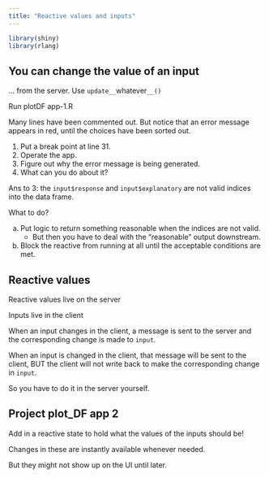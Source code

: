 ```yaml
---
title: "Reactive values and inputs"
---
```


```r
library(shiny)
library(rlang)
```

## You can change the value of an input

... from the server. Use `update__`whatever`__()`

Run plotDF app-1.R

Many lines have been commented out. But notice that an error message appears in red, until the choices have been sorted out.

1. Put a break point at line 31. 
2. Operate the app.
3. Figure out why the error message is being generated.
4. What can you do about it?


Ans to 3: the `input$response` and `input$explanatory` are not valid indices into the data frame.

What to do?

a. Put logic to return something reasonable when  the indices are not valid.
    - But then you  have to deal with the "reasonable" output downstream.
b. Block the reactive from running at all until the acceptable conditions are met.




## Reactive values

Reactive values live on the server

Inputs live in the client

When an input changes in the client, a message is sent to the server and the corresponding change is made to `input`.

When an input is changed in the client, that message will be sent to the client, BUT the client will not write back to make the corresponding change in `input`.

So you have to do it in the server yourself.

## Project plot_DF app 2

Add in  a reactive state to hold what the values of the inputs should  be!

Changes in these are instantly available whenever needed.

But they might not show up on the UI until later.



